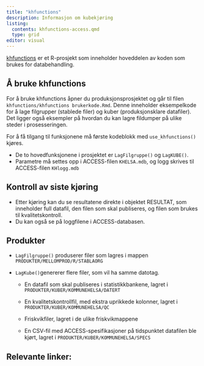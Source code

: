 ```yaml
---
title: "khfunctions"
description: Informasjon om kubekjøring
listing: 
  contents: khfunctions-access.qmd
  type: grid
editor: visual
---
```


[khfunctions](https://github.com/helseprofil/khfunctions) er et R-prosjekt som inneholder hoveddelen av koden som brukes for databehandling.

## Å bruke khfunctions

For å bruke khfunctions åpner du produksjonsprosjektet og går til filen `khfunctions/khfunctions brukerkode.Rmd`. Denne inneholder eksempelkode for å lage filgrupper (stablede filer) og kuber (produksjonsklare datafiler). Det ligger også eksempler på hvordan du kan lagre fildumper på ulike steder i prosesseringen.

For å få tilgang til funksjonene må første kodeblokk med `use_khfunctions()` kjøres.

-   De to hovedfunksjonene i prosjektet er `LagFilgruppe()` og `LagKUBE()`.
-   Parametre må settes opp i ACCESS-filen `KHELSA.mdb`, og logg skrives til ACCESS-filen `KHlogg.mdb`

## Kontroll av siste kjøring

-   Etter kjøring kan du se resultatene direkte i objektet RESULTAT, som inneholder full datafil, den filen som skal publiseres, og filen som brukes til kvalitetskontroll.
-   Du kan også se på loggfilene i ACCESS-databasen.

## Produkter

-   `LagFilgruppe()` produserer filer som lagres i mappen `PRODUKTER/MELLOMPROD/R/STABLAORG`

-   `LagKube()`genererer flere filer, som vil ha samme datotag.

    -   En datafil som skal publiseres i statistikkbankene, lagret i `PRODUKTER/KUBER/KOMMUNEHELSA/DATERT`

    -   En kvalitetskontrollfil, med ekstra uprikkede kolonner, lagret i `PRODUKTER/KUBER/KOMMUNEHELSA/QC`

    -   Friskvikfiler, lagret i de ulike friskvikmappene

    -   En CSV-fil med ACCESS-spesifikasjoner på tidspunktet datafilen ble kjørt, lagret i `PRODUKTER/KUBER/KOMMUNEHELSA/SPECS`

## Relevante linker:
